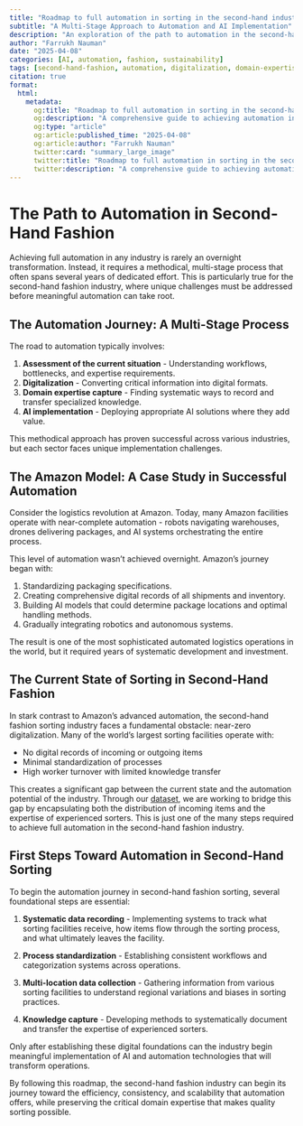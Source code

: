 ```yaml
---
title: "Roadmap to full automation in sorting in the second-hand industry"
subtitle: "A Multi-Stage Approach to Automation and AI Implementation"
description: "An exploration of the path to automation in the second-hand fashion industry, examining the steps needed for successful AI integration from initial assessment to full implementation."
author: "Farrukh Nauman"
date: "2025-04-08"
categories: [AI, automation, fashion, sustainability]
tags: [second-hand-fashion, automation, digitalization, domain-expertise, sorting-industry, AI-readiness]
citation: true
format:
  html:
    metadata:
      og:title: "Roadmap to full automation in sorting in the second-hand industry"
      og:description: "A comprehensive guide to achieving automation in the second-hand fashion industry, focusing on digitalization, expertise capture, and AI implementation."
      og:type: "article"
      og:article:published_time: "2025-04-08"
      og:article:author: "Farrukh Nauman"
      twitter:card: "summary_large_image"
      twitter:title: "Roadmap to full automation in sorting in the second-hand industry"
      twitter:description: "A comprehensive guide to achieving automation in the second-hand fashion industry, focusing on digitalization, expertise capture, and AI implementation."
---
```


# The Path to Automation in Second-Hand Fashion

Achieving full automation in any industry is rarely an overnight transformation. Instead, it requires a methodical, multi-stage process that often spans several years of dedicated effort. This is particularly true for the second-hand fashion industry, where unique challenges must be addressed before meaningful automation can take root.

## The Automation Journey: A Multi-Stage Process

The road to automation typically involves:

1. **Assessment of the current situation** - Understanding workflows, bottlenecks, and expertise requirements.
2. **Digitalization** - Converting critical information into digital formats.
3. **Domain expertise capture** - Finding systematic ways to record and transfer specialized knowledge.
4. **AI implementation** - Deploying appropriate AI solutions where they add value.

This methodical approach has proven successful across various industries, but each sector faces unique implementation challenges.

## The Amazon Model: A Case Study in Successful Automation

Consider the logistics revolution at Amazon. Today, many Amazon facilities operate with near-complete automation - robots navigating warehouses, drones delivering packages, and AI systems orchestrating the entire process. 

This level of automation wasn't achieved overnight. Amazon's journey began with:

1. Standardizing packaging specifications.
2. Creating comprehensive digital records of all shipments and inventory.
3. Building AI models that could determine package locations and optimal handling methods.
4. Gradually integrating robotics and autonomous systems.

The result is one of the most sophisticated automated logistics operations in the world, but it required years of systematic development and investment.

## The Current State of Sorting in Second-Hand Fashion

In stark contrast to Amazon's advanced automation, the second-hand fashion sorting industry faces a fundamental obstacle: near-zero digitalization. Many of the world's largest sorting facilities operate with:

- No digital records of incoming or outgoing items
- Minimal standardization of processes
- High worker turnover with limited knowledge transfer

This creates a significant gap between the current state and the automation potential of the industry. Through our [dataset](https://zenodo.org/records/13788681), we are working to bridge this gap by encapsulating both the distribution of incoming items and the expertise of experienced sorters. This is just one of the many steps required to achieve full automation in the second-hand fashion industry.

## First Steps Toward Automation in Second-Hand Sorting

To begin the automation journey in second-hand fashion sorting, several foundational steps are essential:

1. **Systematic data recording** - Implementing systems to track what sorting facilities receive, how items flow through the sorting process, and what ultimately leaves the facility.

2. **Process standardization** - Establishing consistent workflows and categorization systems across operations.

3. **Multi-location data collection** - Gathering information from various sorting facilities to understand regional variations and biases in sorting practices.

4. **Knowledge capture** - Developing methods to systematically document and transfer the expertise of experienced sorters.

Only after establishing these digital foundations can the industry begin meaningful implementation of AI and automation technologies that will transform operations.

By following this roadmap, the second-hand fashion industry can begin its journey toward the efficiency, consistency, and scalability that automation offers, while preserving the critical domain expertise that makes quality sorting possible. 
